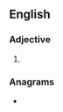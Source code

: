 ==English==

===Adjective===
{{head|en|adjective comparative form}}

# {{en-comparative of|smeary}}

===Anagrams===
* {{anagrams|en|semirare}}